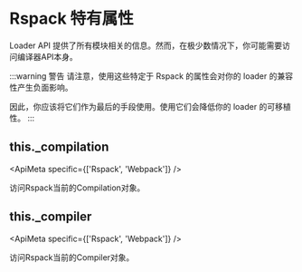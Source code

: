 

<WebpackLicense from="https://webpack.js.org/api/loaders/#webpack-specific-properties" />

# Rspack 特有属性

Loader API 提供了所有模块相关的信息。然而，在极少数情况下，你可能需要访问编译器API本身。

:::warning 警告
请注意，使用这些特定于 Rspack 的属性会对你的 loader 的兼容性产生负面影响。

因此，你应该将它们作为最后的手段使用。使用它们会降低你的 loader 的可移植性。
:::

## this.\_compilation

<ApiMeta specific={['Rspack', 'Webpack']} />

访问Rspack当前的Compilation对象。

## this.\_compiler

<ApiMeta specific={['Rspack', 'Webpack']} />

访问Rspack当前的Compiler对象。
